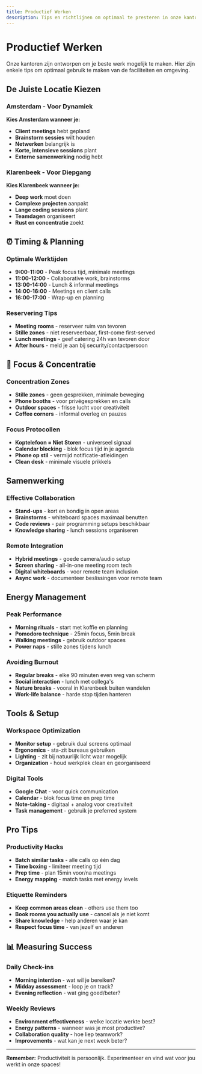 ```yaml
---
title: Productief Werken
description: Tips en richtlijnen om optimaal te presteren in onze kantoren
---
```



# Productief Werken

Onze kantoren zijn ontworpen om je beste werk mogelijk te maken. Hier zijn enkele tips om optimaal gebruik te maken van de faciliteiten en omgeving.

## De Juiste Locatie Kiezen <Target className="heading-icon" size={20} />

### Amsterdam - Voor Dynamiek

**Kies Amsterdam wanneer je:**

- **Client meetings** hebt gepland
- **Brainstorm sessies** wilt houden
- **Netwerken** belangrijk is
- **Korte, intensieve sessions** plant
- **Externe samenwerking** nodig hebt

### Klarenbeek - Voor Diepgang

**Kies Klarenbeek wanneer je:**

- **Deep work** moet doen
- **Complexe projecten** aanpakt
- **Lange coding sessions** plant
- **Teamdagen** organiseert
- **Rust en concentratie** zoekt

## ⏰ Timing & Planning

### Optimale Werktijden

- **9:00-11:00** - Peak focus tijd, minimale meetings
- **11:00-12:00** - Collaborative work, brainstorms
- **13:00-14:00** - Lunch & informal meetings
- **14:00-16:00** - Meetings en client calls
- **16:00-17:00** - Wrap-up en planning

### Reservering Tips

- **Meeting rooms** - reserveer ruim van tevoren
- **Stille zones** - niet reserveerbaar, first-come first-served
- **Lunch meetings** - geef catering 24h van tevoren door
- **After hours** - meld je aan bij security/contactpersoon

## 🧘 Focus & Concentratie

### Concentration Zones

- **Stille zones** - geen gesprekken, minimale beweging
- **Phone booths** - voor privégesprekken en calls
- **Outdoor spaces** - frisse lucht voor creativiteit
- **Coffee corners** - informal overleg en pauzes

### Focus Protocollen

- **Koptelefoon = Niet Storen** - universeel signaal
- **Calendar blocking** - blok focus tijd in je agenda
- **Phone op stil** - vermijd notificatie-afleidingen
- **Clean desk** - minimale visuele prikkels

## Samenwerking <Users className="heading-icon" size={20} />

### Effective Collaboration

- **Stand-ups** - kort en bondig in open areas
- **Brainstorms** - whiteboard spaces maximaal benutten
- **Code reviews** - pair programming setups beschikbaar
- **Knowledge sharing** - lunch sessions organiseren

### Remote Integration

- **Hybrid meetings** - goede camera/audio setup
- **Screen sharing** - all-in-one meeting room tech
- **Digital whiteboards** - voor remote team inclusion
- **Async work** - documenteer beslissingen voor remote team

## Energy Management <Zap className="heading-icon" size={20} />

### Peak Performance

- **Morning rituals** - start met koffie en planning
- **Pomodoro technique** - 25min focus, 5min break
- **Walking meetings** - gebruik outdoor spaces
- **Power naps** - stille zones tijdens lunch

### Avoiding Burnout

- **Regular breaks** - elke 90 minuten even weg van scherm
- **Social interaction** - lunch met collega's
- **Nature breaks** - vooral in Klarenbeek buiten wandelen
- **Work-life balance** - harde stop tijden hanteren

## Tools & Setup <Wrench className="heading-icon" size={20} />

### Workspace Optimization

- **Monitor setup** - gebruik dual screens optimaal
- **Ergonomics** - sta-zit bureaus gebruiken
- **Lighting** - zit bij natuurlijk licht waar mogelijk
- **Organization** - houd werkplek clean en georganiseerd

### Digital Tools

- **Google Chat** - voor quick communication
- **Calendar** - blok focus time en prep time
- **Note-taking** - digitaal + analog voor creativiteit
- **Task management** - gebruik je preferred system

## Pro Tips <Star className="heading-icon" size={20} />

### Productivity Hacks

- **Batch similar tasks** - alle calls op één dag
- **Time boxing** - limiteer meeting tijd
- **Prep time** - plan 15min voor/na meetings
- **Energy mapping** - match tasks met energy levels

### Etiquette Reminders

- **Keep common areas clean** - others use them too
- **Book rooms you actually use** - cancel als je niet komt
- **Share knowledge** - help anderen waar je kan
- **Respect focus time** - van jezelf en anderen

## 📊 Measuring Success

### Daily Check-ins

- **Morning intention** - wat wil je bereiken?
- **Midday assessment** - loop je on track?
- **Evening reflection** - wat ging goed/beter?

### Weekly Reviews

- **Environment effectiveness** - welke locatie werkte best?
- **Energy patterns** - wanneer was je most productive?
- **Collaboration quality** - hoe liep teamwork?
- **Improvements** - wat kan je next week beter?

---

**Remember:** Productiviteit is persoonlijk. Experimenteer en vind wat voor jou werkt in onze spaces!

